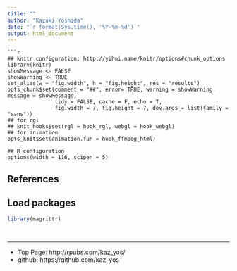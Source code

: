 ```yaml
---
title: ""
author: "Kazuki Yoshida"
date: "`r format(Sys.time(), '%Y-%m-%d')`"
output: html_document
---
```

```
```r
## knitr configuration: http://yihui.name/knitr/options#chunk_options
library(knitr)
showMessage <- FALSE
showWarning <- TRUE
set_alias(w = "fig.width", h = "fig.height", res = "results")
opts_chunk$set(comment = "##", error= TRUE, warning = showWarning, message = showMessage,
               tidy = FALSE, cache = F, echo = T,
               fig.width = 7, fig.height = 7, dev.args = list(family = "sans"))
## for rgl
## knit_hooks$set(rgl = hook_rgl, webgl = hook_webgl)
## for animation
opts_knit$set(animation.fun = hook_ffmpeg_html)

## R configuration
options(width = 116, scipen = 5)
```

## References

## Load packages

```r

library(magrittr)

```

##

```r

```


--------------------
- Top Page: http://rpubs.com/kaz_yos/
- github: https://github.com/kaz-yos
